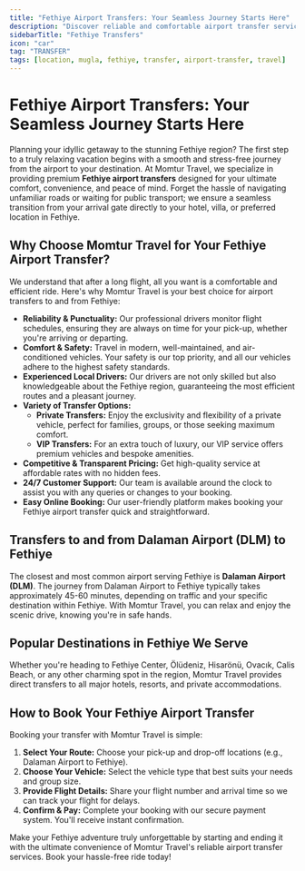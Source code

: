 ```yaml
---
title: "Fethiye Airport Transfers: Your Seamless Journey Starts Here"
description: "Discover reliable and comfortable airport transfer services to Fethiye from Dalaman Airport (DLM) and other hubs with Momtur Travel. Book your hassle-free private or shared transfer today for a smooth start to your Fethiye adventure."
sidebarTitle: "Fethiye Transfers"
icon: "car"
tag: "TRANSFER"
tags: [location, mugla, fethiye, transfer, airport-transfer, travel]
---
```


# Fethiye Airport Transfers: Your Seamless Journey Starts Here

Planning your idyllic getaway to the stunning Fethiye region? The first step to a truly relaxing vacation begins with a smooth and stress-free journey from the airport to your destination. At Momtur Travel, we specialize in providing premium **Fethiye airport transfers** designed for your ultimate comfort, convenience, and peace of mind. Forget the hassle of navigating unfamiliar roads or waiting for public transport; we ensure a seamless transition from your arrival gate directly to your hotel, villa, or preferred location in Fethiye.

## Why Choose Momtur Travel for Your Fethiye Airport Transfer?

We understand that after a long flight, all you want is a comfortable and efficient ride. Here's why Momtur Travel is your best choice for airport transfers to and from Fethiye:

*   **Reliability & Punctuality:** Our professional drivers monitor flight schedules, ensuring they are always on time for your pick-up, whether you're arriving or departing.
*   **Comfort & Safety:** Travel in modern, well-maintained, and air-conditioned vehicles. Your safety is our top priority, and all our vehicles adhere to the highest safety standards.
*   **Experienced Local Drivers:** Our drivers are not only skilled but also knowledgeable about the Fethiye region, guaranteeing the most efficient routes and a pleasant journey.
*   **Variety of Transfer Options:**
    *   **Private Transfers:** Enjoy the exclusivity and flexibility of a private vehicle, perfect for families, groups, or those seeking maximum comfort.
    *   **VIP Transfers:** For an extra touch of luxury, our VIP service offers premium vehicles and bespoke amenities.
*   **Competitive & Transparent Pricing:** Get high-quality service at affordable rates with no hidden fees.
*   **24/7 Customer Support:** Our team is available around the clock to assist you with any queries or changes to your booking.
*   **Easy Online Booking:** Our user-friendly platform makes booking your Fethiye airport transfer quick and straightforward.

## Transfers to and from Dalaman Airport (DLM) to Fethiye

The closest and most common airport serving Fethiye is **Dalaman Airport (DLM)**. The journey from Dalaman Airport to Fethiye typically takes approximately 45-60 minutes, depending on traffic and your specific destination within Fethiye. With Momtur Travel, you can relax and enjoy the scenic drive, knowing you're in safe hands.

## Popular Destinations in Fethiye We Serve

Whether you're heading to Fethiye Center, Ölüdeniz, Hisarönü, Ovacık, Calis Beach, or any other charming spot in the region, Momtur Travel provides direct transfers to all major hotels, resorts, and private accommodations.

## How to Book Your Fethiye Airport Transfer

Booking your transfer with Momtur Travel is simple:

1.  **Select Your Route:** Choose your pick-up and drop-off locations (e.g., Dalaman Airport to Fethiye).
2.  **Choose Your Vehicle:** Select the vehicle type that best suits your needs and group size.
3.  **Provide Flight Details:** Share your flight number and arrival time so we can track your flight for delays.
4.  **Confirm & Pay:** Complete your booking with our secure payment system. You'll receive instant confirmation.

Make your Fethiye adventure truly unforgettable by starting and ending it with the ultimate convenience of Momtur Travel's reliable airport transfer services. Book your hassle-free ride today!

